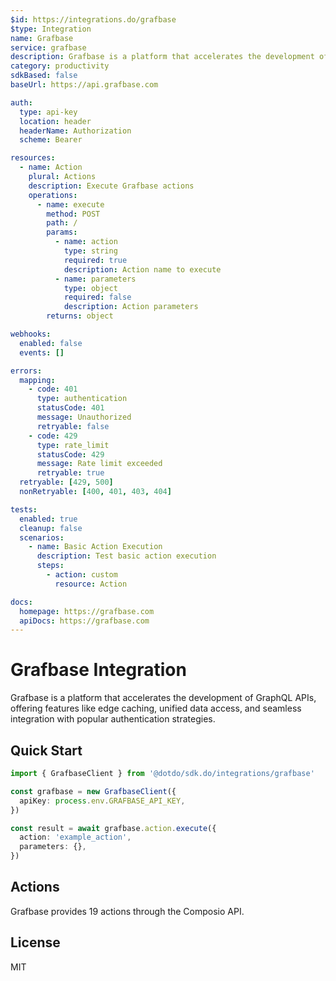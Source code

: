 ```yaml
---
$id: https://integrations.do/grafbase
$type: Integration
name: Grafbase
service: grafbase
description: Grafbase is a platform that accelerates the development of GraphQL APIs, offering features like edge caching, unified data access, and seamless integration with popular authentication strategies.
category: productivity
sdkBased: false
baseUrl: https://api.grafbase.com

auth:
  type: api-key
  location: header
  headerName: Authorization
  scheme: Bearer

resources:
  - name: Action
    plural: Actions
    description: Execute Grafbase actions
    operations:
      - name: execute
        method: POST
        path: /
        params:
          - name: action
            type: string
            required: true
            description: Action name to execute
          - name: parameters
            type: object
            required: false
            description: Action parameters
        returns: object

webhooks:
  enabled: false
  events: []

errors:
  mapping:
    - code: 401
      type: authentication
      statusCode: 401
      message: Unauthorized
      retryable: false
    - code: 429
      type: rate_limit
      statusCode: 429
      message: Rate limit exceeded
      retryable: true
  retryable: [429, 500]
  nonRetryable: [400, 401, 403, 404]

tests:
  enabled: true
  cleanup: false
  scenarios:
    - name: Basic Action Execution
      description: Test basic action execution
      steps:
        - action: custom
          resource: Action

docs:
  homepage: https://grafbase.com
  apiDocs: https://grafbase.com
---
```


# Grafbase Integration

Grafbase is a platform that accelerates the development of GraphQL APIs, offering features like edge caching, unified data access, and seamless integration with popular authentication strategies.

## Quick Start

```typescript
import { GrafbaseClient } from '@dotdo/sdk.do/integrations/grafbase'

const grafbase = new GrafbaseClient({
  apiKey: process.env.GRAFBASE_API_KEY,
})

const result = await grafbase.action.execute({
  action: 'example_action',
  parameters: {},
})
```

## Actions

Grafbase provides 19 actions through the Composio API.

## License

MIT
